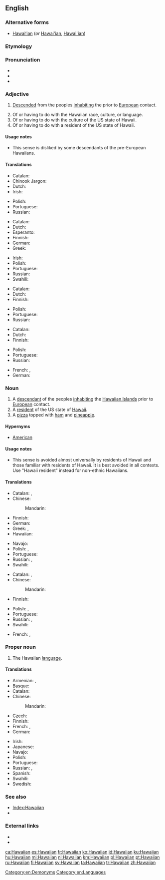 ==English==

===Alternative forms===
* [[Hawaiʻian]] (''or'' [[Hawai'ian]], [[Hawai`ian]])

===Etymology===
{{suffix|Hawaii|an|lang=en}}

===Pronunciation===
* {{IPA|/hə.ˈwaɪ.ən/|lang=en}}
* {{IPA|/hə.ˈwaɪ.jən/|lang=en}}
* {{IPA|/hə.ˈwɑː.jən/|lang=en}}

===Adjective===
{{en-adj|-}}

# {{context|of a person|lang=en}} [[descend|Descended]] from the peoples [[inhabiting]] the {{w|Hawaiian Islands}} prior to [[European]] contact.
# Of or having to do with the Hawaiian race, culture, or language.
# Of or having to do with the culture of the US state of Hawaii.
# Of or having to do with a resident of the US state of Hawaii.

====Usage notes====
* {{sense|of a resident of Hawaii}} This sense is disliked by some descendants of the pre-European Hawaiians.

====Translations====
{{trans-top|descended from the peoples inhabiting the Hawaiian islands prior to European contact}}
* Catalan: {{t|ca|hawaià}}
* Chinook Jargon: {{t|chn|kanaka}}
* Dutch: {{t+|nl|Hawaïaans}}
* Irish: {{t|ga|Háváíoch}}
{{trans-mid}}
* Polish: {{t+|pl|hawajski}}
* Portuguese: {{t+|pt|havaiano}}
* Russian: {{t+|ru|гава́йский}}
{{trans-bottom}}

{{trans-top|of or having to do with the Hawaiian race, culture, or language}}
* Catalan: {{t|ca|hawaià}}
* Dutch: {{t+|nl|Hawaïaans}}
* Esperanto: {{t|eo|havaja}}
* Finnish: {{t+|fi|havaijilainen}}
* German: {{t|de|hawaiisch}}
* Greek: {{t+|el|χαβανέζικος}}
{{trans-mid}}
* Irish: {{t|ga|Háváíoch}}
* Polish: {{t+|pl|hawajski}}
* Portuguese: {{t+|pt|havaiano}}
* Russian: {{t+|ru|гава́йский}}
* Swahili: {{t|sw|-a Kihawai}}
{{trans-bottom}}

{{trans-top|of or having to do with the culture of the US state of Hawaii}}
* Catalan: {{t|ca|hawaià}}
* Dutch: {{t+|nl|Hawaïaans}}
* Finnish: {{t+|fi|havaijilainen}}
{{trans-mid}}
* Polish: {{t+|pl|hawajski}}
* Portuguese: {{t+|pt|havaiano}}
* Russian: {{t+|ru|гава́йский}}
{{trans-bottom}}

{{trans-top|of or having to do with a resident of the US state of Hawaii}}
* Catalan: {{t|ca|hawaià}}
* Dutch: {{t+|nl|Hawaïaans}}
* Finnish: {{t+|fi|havaijilainen}}
{{trans-mid}}
* Polish: {{t+|pl|hawajski}}
* Portuguese: {{t+|pt|havaiano}}
* Russian: {{t+|ru|гава́йский}}
{{trans-bottom}}

{{checktrans-top}}
* French: {{t+check|fr|hawaïen|m}}, {{t+check|fr|hawaiien|m}}
* German: {{t-check|de|hawaiianisch}}
{{trans-bottom}}

===Noun===
{{en-noun}}

# A [[descendant]] of the peoples [[inhabiting]] the [[w:Hawaiian Islands|Hawaiian Islands]] prior to [[European]] contact.
# A [[resident]] of the US state of [[Hawaii]].
# A [[pizza]] topped with [[ham]] and [[pineapple]].

====Hypernyms====
* [[American]]

====Usage notes====
* {{sense|a resident of Hawaii}} This sense is avoided almost universally by residents of Hawaii and those familiar with residents of Hawaii. It is best avoided in all contexts. Use "Hawaii resident" instead for non-ethnic Hawaiians.

====Translations====
{{trans-top|a descendant of the peoples inhabiting the Hawaiian Islands prior to European contact}}
* Catalan: {{t|ca|hawaià|m}}, {{t|ca|hawaiana|f}}
* Chinese:
*: Mandarin: {{t+|cmn|夏威夷人|tr=Xiàwēiyí rén|sc=Hani}}
* Finnish: {{t+|fi|havaijilainen}}
* German: {{t|de|Hawaiianer|m}}
* Greek: {{t|el|Χαβανέζος|m}}, {{t|el|Χαβανέζα|f}}
* Hawaiian: {{t|haw|Hawaiʻi}}
{{trans-mid}}
* Navajo: {{t|nv|Hawáai dineʼé}}
* Polish: {{t+|pl|Hawajczyk|m-pr}}, {{t+|pl|Hawajka|f}}
* Portuguese: {{t+|pt|havaiano|m}}
* Russian: {{t+|ru|гава́ец|m}}, {{t|ru|гава́йка|f}}
* Swahili: {{t|sw|Mhawai}}
{{trans-bottom}}

{{trans-top|a resident of the US state of Hawaii}}
* Catalan: {{t|ca|hawaià|m}}, {{t|ca|hawaiana|f}}
* Chinese:
*: Mandarin: {{t+|cmn|夏威夷人|tr=Xiàwēiyí rén|sc=Hani}}
* Finnish: {{t+|fi|havaijilainen}}
{{trans-mid}}
* Polish: {{t+|pl|Hawajczyk|m-pr}}, {{t+|pl|Hawajka|f}}
* Portuguese: {{t+|pt|havaiano|m}}
* Russian: {{t+|ru|гава́ец|m}}, {{t|ru|гава́йка|f}}
* Swahili: {{t|sw|Mhawai}}
{{trans-bottom}}

{{checktrans-top}}
* French: {{t+check|fr|Hawaïen|m}}, {{t+check|fr|Hawaiien|m}}
{{trans-bottom}}

===Proper noun===
{{en-proper noun}}

# The Hawaiian [[language]].

====Translations====
{{trans-top|Hawaiian language}}
* Armenian: {{t|hy|հավայերեն}}, {{t|hy|հավաի}}
* Basque: {{t+|eu|hawaiera}}
* Catalan: {{t|ca|hawaià|m}}
* Chinese:
*: Mandarin: {{t-check|cmn|夏威夷语|tr=Xiàwēiyí yǔ|sc=Hani}}
* Czech: {{t+|cs|havajština|f}}
* Finnish: {{t+|fi|havaiji}}
* French: {{t+|fr|hawaïen|m}}, {{t+|fr|hawaiien|m}}
* German: {{t+|de|Hawaiianisch|n}}
{{trans-mid}}
* Irish: {{t|ga|Haváis}}
* Japanese: {{t+|ja|ハワイ語|tr=hawaigo|sc=Jpan}}
* Navajo: {{t|nv|Hawáai Dineʼé bizaad}}
* Polish: {{t+|pl|hawajski|m-in}}
* Portuguese: {{t+|pt|havaiano|m}}
* Russian: {{t|ru|гава́йский язы́к|m}}, {{t+|ru|гава́йский|m}}
* Spanish: {{t+|es|hawaiano|m}}
* Swahili: {{t|sw|Kihawai}}
* Swedish: {{t+|sv|hawaiiska}}
{{trans-bottom}}

===See also===
* [[Index:Hawaiian]]
* {{langcat|haw}}

===External links===
* {{pedialite}}
* {{ISO 639|link=ethnologue|3code=haw}}

[[Category:en:Demonyms]]
[[Category:en:Languages]]

[[ca:Hawaiian]]
[[es:Hawaiian]]
[[fr:Hawaiian]]
[[ko:Hawaiian]]
[[id:Hawaiian]]
[[ku:Hawaiian]]
[[hu:Hawaiian]]
[[mi:Hawaiian]]
[[nl:Hawaiian]]
[[km:Hawaiian]]
[[pl:Hawaiian]]
[[pt:Hawaiian]]
[[ru:Hawaiian]]
[[fi:Hawaiian]]
[[sv:Hawaiian]]
[[ta:Hawaiian]]
[[tr:Hawaiian]]
[[zh:Hawaiian]]